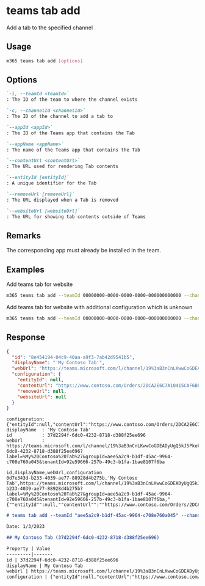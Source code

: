
# teams tab add

Add a tab to the specified channel

## Usage

```sh
m365 teams tab add [options]
```

## Options

```md defintion-list
`-i, --teamId <teamId>`
: The ID of the team to where the channel exists

`-c, --channelId <channelId>`
: The ID of the channel to add a tab to

`--appId <appId>`
: The ID of the Teams app that contains the Tab

`--appName <appName>`
: The name of the Teams app that contains the Tab

`--contentUrl <contentUrl>`
: The URL used for rendering Tab contents

`--entityId [entityId]`
: A unique identifier for the Tab

`--removeUrl [removeUrl]`
: The URL displayed when a Tab is removed

`--websiteUrl [websiteUrl]`
: The URL for showing tab contents outside of Teams
```

<Global />

## Remarks

The corresponding app must already be installed in the team.

## Examples
  
Add teams tab for website

```sh
m365 teams tab add --teamId 00000000-0000-0000-0000-000000000000 --channelId 19:00000000000000000000000000000000@thread.skype --appId 06805b9e-77e3-4b93-ac81-525eb87513b8 --appName 'My Contoso Tab' --contentUrl 'https://www.contoso.com/Orders/2DCA2E6C7A10415CAF6B8AB6661B3154/tabView'
```

Add teams tab for website with additional configuration which is unknown

```sh
m365 teams tab add --teamId 00000000-0000-0000-0000-000000000000 --channelId 19:00000000000000000000000000000000@thread.skype --appId 06805b9e-77e3-4b93-ac81-525eb87513b8 --appName 'My Contoso Tab' --contentUrl 'https://www.contoso.com/Orders/2DCA2E6C7A10415CAF6B8AB6661B3154/tabView' --test1 'value for test1'
```

## Response

<Tabs>
  <TabItem value="json" label="JSON">

  ``` json
  {
    "id": "8e454194-04c9-40aa-a9f3-7ab42d9541b5",
    "displayName": "'My Contoso Tab'",
    "webUrl": "https://teams.microsoft.com/l/channel/19%3aB3nCnLKwwCoGDEADyUgQ5kJ5Pkekujyjmwxp7uhQeAE1%40thread.tacv2/tab%3a%3a8e454194-04c9-40aa-a9f3-7ab42d9541b5?label=%My/20Contoso%20Tab%27&groupId=aee5a2c9-b1df-45ac-9964-c708e760a045&tenantId=92e59666-257b-49c3-b1fa-1bae8107f6ba",
    "configuration": {
      "entityId": null,
      "contentUrl": "https://www.contoso.com/Orders/2DCA2E6C7A10415CAF6B8AB6661B3154/tabView",
      "removeUrl": null,
      "websiteUrl": null
    }
  }
  ```

  </TabItem>
  <TabItem value="text" label="Text">

  ``` text
  configuration: {"entityId":null,"contentUrl":"https://www.contoso.com/Orders/2DCA2E6C7A10415CAF6B8AB6661B3154/tabView","removeUrl":null,"websiteUrl":null}
  displayName  : 'My Contoso Tab'
  id           : 37d2294f-6dc0-4232-8718-d388f25ee696
  webUrl       : https://teams.microsoft.com/l/channel/19%3aB3nCnLKwwCoGDEADyUgQ5kJ5Pkekujyjmwxp7uhQeAE1%40thread.tacv2/tab%3a%3a37d2294f-6dc0-4232-8718-d388f25ee696?label=%My%20Contoso%20Tab%27&groupId=aee5a2c9-b1df-45ac-9964-c708e760a045&tenantId=92e59666-257b-49c3-b1fa-1bae8107f6ba
  ```

  </TabItem>
  <TabItem value="csv" label="CSV">

  ``` text
  id,displayName,webUrl,configuration
  0d7e343d-b233-4039-ae77-88928d4b275b,'My Contoso Tab',https://teams.microsoft.com/l/channel/19%3aB3nCnLKwwCoGDEADyUgQ5kJ5Pkekujyjmwxp7uhQeAE1%40thread.tacv2/tab%3a%3a0d7e343d-b233-4039-ae77-88928d4b275b?label=%My%20Contoso%20Tab%27&groupId=aee5a2c9-b1df-45ac-9964-c708e760a045&tenantId=92e59666-257b-49c3-b1fa-1bae8107f6ba,"{""entityId"":null,""contentUrl"":""https://www.contoso.com/Orders/2DCA2E6C7A10415CAF6B8AB6661B3154/tabView"",""removeUrl"":null,""websiteUrl"":null}"
  ```

  </TabItem>
  <TabItem value="md" label="Markdown">

  ```md
  # teams tab add --teamId "aee5a2c9-b1df-45ac-9964-c708e760a045" --channelId "19:B3nCnLKwwCoGDEADyUgQ5kJ5Pkekujyjmwxp7uhQeAE1@thread.tacv2" --appId "com.microsoft.teamspace.tab.web" --appName "My Contoso Tab" --contentUrl "https://www.contoso.com/Orders/2DCA2E6C7A10415CAF6B8AB6661B3154/tabView"

  Date: 1/3/2023

  ## My Contoso Tab (37d2294f-6dc0-4232-8718-d388f25ee696)

  Property | Value
  ---------|-------
  id | 37d2294f-6dc0-4232-8718-d388f25ee696
  displayName | My Contoso Tab
  webUrl | https://teams.microsoft.com/l/channel/19%3aB3nCnLKwwCoGDEADyUgQ5kJ5Pkekujyjmwxp7uhQeAE1%40thread.tacv2/tab%3a%3a37d2294f-6dc0-4232-8718-d388f25ee696?label=%My%20Contoso%20Tab%27&groupId=aee5a2c9-b1df-45ac-9964-c708e760a045&tenantId=92e59666-257b-49c3-b1fa-1bae8107f6ba
  configuration | {"entityId":null,"contentUrl":"https://www.contoso.com/Orders/2DCA2E6C7A10415CAF6B8AB6661B3154/tabView","removeUrl":null,"websiteUrl":null}
  ```

  </TabItem>
</Tabs>
